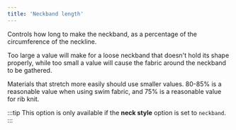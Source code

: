 ```yaml
---
title: 'Neckband length'
---
```


Controls how long to make the neckband, as a percentage of the circumference of
the neckline.

Too large a value will make for a loose neckband that doesn't hold its shape
properly, while too small a value will cause the fabric around the neckband to
be gathered.

Materials that stretch more easily should use smaller values. 80-85% is a
reasonable value when using swim fabric, and 75% is a reasonable value for rib
knit.

:::tip
This option is only available if the **neck style** option is set to
`neckband`.
:::
